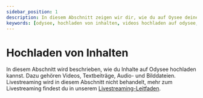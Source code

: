 ---
sidebar_position: 1
description: In diesem Abschnitt zeigen wir dir, wie du auf Oysee deine eigenen Inhalte hochladen kannst.
keywords: [odysee, hochladen von inhalten, videos hochladen auf odysee, bilder auf odysee laden, auf odysee bloggen]
---

# Hochladen von Inhalten

In diesem Abschnitt wird beschrieben, wie du Inhalte auf Odysee hochladen kannst. Dazu gehören Videos, Textbeiträge, Audio- und Bilddateien. Livestreaming wird in diesem Abschnitt nicht behandelt, mehr zum Livestreaming findest du in unserem [Livestreaming-Leitfaden](/category-livestreaming/).

<CategoryCards/>
